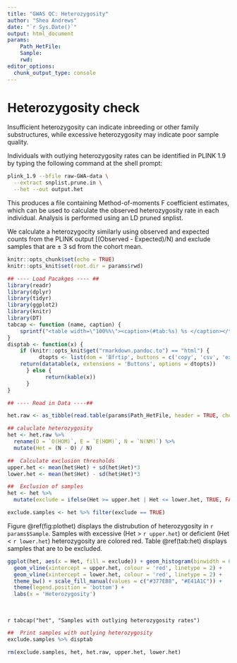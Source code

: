 ```yaml
---
title: "GWAS QC: Heterozygosity"
author: "Shea Andrews"
date: "`r Sys.Date()`"
output: html_document
params:
    Path_HetFile:
    Sample:
    rwd:
editor_options:
  chunk_output_type: console
---
```


# Heterozygosity check

Insufficient heterozygosity can indicate inbreeding or other family substructures, while excessive heterozygosity may indicate poor sample quality.

Individuals with outlying heterozygosity rates can be identified in PLINK 1.9 by typing the following command at the shell prompt:

```bash
plink_1.9 --bfile raw-GWA-data \
  --extract snplist.prune.in \
  --het --out output.het
```

This produces a file containing Method-of-moments F coefficient estimates, which can be used to calculate the observed heterozygosity rate in each individual. Analysis is performed using an LD pruned snplist.

We calculate a heterozygocity similarly using observed and expected counts from the PLINK output [(Observed - Expected)/N) and exclude samples that are ± 3 sd from the cohort mean.
<br>

```r
knitr::opts_chunk$set(echo = TRUE)
knitr::opts_knit$set(root.dir = params$rwd)

## ---- Load Pacakges ---- ##
library(readr)
library(dplyr)
library(tidyr)
library(ggplot2)
library(knitr)
library(DT)
tabcap <- function (name, caption) {
    sprintf("<table width=\"100%%\"><caption>(#tab:%s) %s </caption></table>", name, caption)
}
disptab <- function(x) {
    if (knitr::opts_knit$get("rmarkdown.pandoc.to") == "html") {
          dtopts <- list(dom = 'Bfrtip', buttons = c('copy', 'csv', 'excel', 'pdf', 'print'))
    return(datatable(x, extensions = 'Buttons', options = dtopts))
      } else {
            return(kable(x))
      }
}
```

```r
## ---- Read in Data ----##

het.raw <- as_tibble(read.table(params$Path_HetFile, header = TRUE, check.names = FALSE, as.is = TRUE))
```

```r
## caluclate heterozygosity
het <- het.raw %>%
  rename(O = `O(HOM)`, E = `E(HOM)`, N = `N(NM)`) %>%
  mutate(Het = (N - O) / N)

##  Calculate exclusion thresholds
upper.het <- mean(het$Het) + sd(het$Het)*3
lower.het <- mean(het$Het) - sd(het$Het)*3

##  Exclusion of samples
het <- het %>%
  mutate(exclude = ifelse(Het >= upper.het | Het <= lower.het, TRUE, FALSE))

exclude.samples <- het %>% filter(exclude == TRUE)
```

Figure \@ref(fig:plothet) displays the distrubution of heterozygosity in `r params$Sample`. Samples with excessive (Het > `r upper.het`) or deficient (Het < `r lower.het`) heterozygosity are colored red. Table \@ref(tab:het) displays samples that are to be excluded.
```r
ggplot(het, aes(x = Het, fill = exclude)) + geom_histogram(binwidth = 0.001) +
  geom_vline(xintercept = upper.het, colour = 'red', linetype = 2) +
  geom_vline(xintercept = lower.het, colour = 'red', linetype = 2) +
  theme_bw() + scale_fill_manual(values = c("#377EB8", "#E41A1C")) +
  theme(legend.position = 'bottom') +
  labs(x = 'Heterozygosity')
```
\

`r tabcap("het", "Samples with outlying heterozygosity rates")`
```r
##  Print samples with outlying heterozygosity
exclude.samples %>% disptab
```

```r
rm(exclude.samples, het, het.raw, upper.het, lower.het)
```
